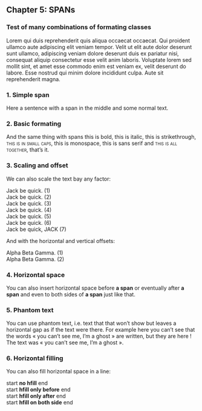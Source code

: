:::{.chapter}
## Chapter 5: SPANs
### Test of many combinations of formating classes
:::

Lorem qui duis reprehenderit quis aliqua occaecat occaecat. Qui proident ullamco
aute adipiscing elit veniam tempor. Velit ut elit aute dolor deserunt sunt
ullamco, adipiscing veniam dolore deserunt duis ex pariatur nisi, consequat
aliquip consectetur esse velit anim laboris. Voluptate lorem sed mollit sint,
et amet esse commodo enim est veniam ex, velit deserunt do labore. Esse nostrud
qui minim dolore incididunt culpa. Aute sit reprehenderit magna.

### 1. Simple span

Here a sentence with [a span in the middle]{} and some normal text.

### 2. Basic formating

And the same thing with spans [this is bold]{.bold}, [this is italic]{.italic},
[this is strikethrough]{.strikethrough}, [this is in small caps]{.smallcaps},
[this is monospace]{.monospace}, [this is sans serif]{.sans} and
[this is all together]{.bold .italic .strikethrough .smallcaps}, that's it.

### 3. Scaling and offset

We can also scale the text bay any factor:

:::{.noparindent}
| [Jack be quick. (1)]{scale=0.5}
| [Jack be quick. (2)]{scale=0.8}
| [Jack be quick. (3)]{scale=1.0}
| [Jack be quick. (4)]{scale=1.2}
| [Jack be quick. (5)]{scale=1.5}
| [Jack be quick. (6)]{scale=2.5}
| [Jack be quick, JACK (7)]{scale=1.2}
:::

And with the horizontal and vertical offsets:

:::{.noparindent}
| Alpha [Beta]{scale=1.25} Gamma. (1)
| Alpha [Beta]{scale=1.25,8em,1.3\nbs} Gamma. (2)\par
:::

### 4. Horizontal space

You can also insert horizontal space before [**a span**]{hspace_before=2cm} or
eventually after [**a span**]{hspace_after=2cm} and even to both sides of
[**a span**]{hspace_both=2cm} just like that.

### 5. Phantom text

You can use phantom text, i.e. text that that won't show but leaves a
horizontal gap as if the text were there. For example here you can't see that
the words « [you can't see me, I'm a ghost]{.phantom} » are written, but they
are here ! The text was « you can't see me, I'm a ghost ».

### 6. Horizontal filling

You can also fill horizontal space in a line:

:::{.noparindent}
| start **no hfill** end
| start [**hfill only before**]{hfill=before} end
| start [**hfill only after**]{hfill=after} end
| start [**hfill on both side**]{hfill=both} end
:::
